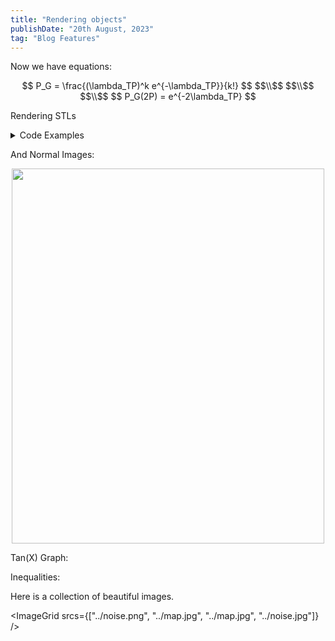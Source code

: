 ```yaml
---
title: "Rendering objects"
publishDate: "20th August, 2023"
tag: "Blog Features"
---
```

Now we have equations:
<center> 
$$ P_G = \frac{(\lambda_TP)^k e^{-\lambda_TP}}{k!} $$
$$\\$$
$$\\$$
$$\\$$
$$ P_G(2P) = e^{-2\lambda_TP} $$
</center>

Rendering STLs

<MeshRenderSwitch url="../full_bot.stl"/>

<details>
<summary>Code Examples</summary>
```js
console.log('Hi pluto!')
```
</details>


And Normal Images:
<center><img src="../map.jpg" width="500" height="600"/></center>

Tan(X) Graph:

<HelloFx />

Inequalities:

<InequalitiesExample />

Here is a collection of beautiful images.

<ImageGrid srcs={["../noise.png", "../map.jpg", "../map.jpg", "../noise.jpg"]} />